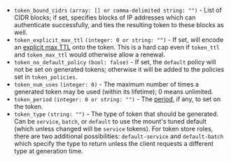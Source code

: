 - `token_bound_cidrs` `(array: [] or comma-delimited string: "")` - List of
  CIDR blocks; if set, specifies blocks of IP addresses which can authenticate
  successfully, and ties the resulting token to these blocks as well.
- `token_explicit_max_ttl` `(integer: 0 or string: "")` - If set, will encode
  an [explicit max
  TTL](https://www.vaultproject.io/docs/concepts/tokens.html#token-time-to-live-periodic-tokens-and-explicit-max-ttls)
  onto the token. This is a hard cap even if `token_ttl` and `token_max_ttl`
  would otherwise allow a renewal.
- `token_no_default_policy` `(bool: false)` - If set, the `default` policy will
  not be set on generated tokens; otherwise it will be added to the policies set
  in `token_policies`.
- `token_num_uses` `(integer: 0)` - The maximum number of times a generated
  token may be used (within its lifetime); 0 means unlimited.
- `token_period` `(integer: 0 or string: "")` - The
  [period](https://www.vaultproject.io/docs/concepts/tokens.html#token-time-to-live-periodic-tokens-and-explicit-max-ttls),
  if any, to set on the token.
- `token_type` `(string: "")` - The type of token that should be generated. Can
  be `service`, `batch`, or `default` to use the mount's tuned default (which
  unless changed will be `service` tokens). For token store roles, there are two
  additional possibilities: `default-service` and `default-batch` which specify
  the type to return unless the client requests a different type at generation
  time.
